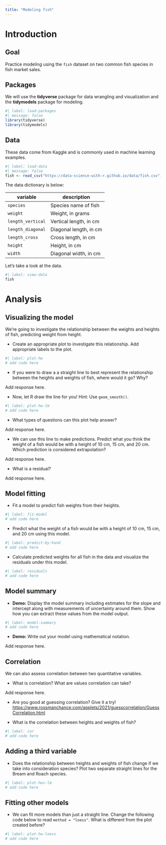 ```yaml
---
title: "Modeling fish"
---
```


# Introduction

## Goal

Practice modeling using the `fish` dataset on two common fish species in fish market sales.

## Packages

We will use the **tidyverse** package for data wrangling and visualization and the **tidymodels** package for modeling.

```r
#| label: load-packages
#| message: false
library(tidyverse)
library(tidymodels)
```

## Data

These data come from Kaggle and is commonly used in machine learning examples.

```r
#| label: load-data
#| message: false
fish <- read_csv("https://data-science-with-r.github.io/data/fish.csv")
```

The data dictionary is below:

| **variable**      | **description**        |
|-------------------|------------------------|
| `species`         | Species name of fish   |
| `weight`          | Weight, in grams       |
| `length_vertical` | Vertical length, in cm |
| `length_diagonal` | Diagonal length, in cm |
| `length_cross`    | Cross length, in cm    |
| `height`          | Height, in cm          |
| `width`           | Diagonal width, in cm  |

Let's take a look at the data.

```r
#| label: view-data
fish
```

# Analysis

## Visualizing the model

We're going to investigate the relationship between the weights and heights of fish, predicting weight from height.

-   Create an appropriate plot to investigate this relationship. Add appropriate labels to the plot.

```r
#| label: plot-hw
# add code here
```

-   If you were to draw a a straight line to best represent the relationship between the heights and weights of fish, where would it go? Why?

Add response here.

-   Now, let R draw the line for you! Hint: Use `geom_smooth()`.

```r
#| label: plot-hw-lm
# add code here
```

-   What types of questions can this plot help answer?

Add response here.

-   We can use this line to make predictions. Predict what you think the weight of a fish would be with a height of 10 cm, 15 cm, and 20 cm. Which prediction is considered extrapolation?

Add response here.

-   What is a residual?

Add response here.

## Model fitting

-  Fit a model to predict fish weights from their heights.

```r
#| label: fit-model
# add code here
```

-   Predict what the weight of a fish would be with a height of 10 cm, 15 cm, and 20 cm using this model.

```r
#| label: predict-by-hand
# add code here
```

-   Calculate predicted weights for all fish in the data and visualize the residuals under this model.

```r
#| label: residuals
# add code here
```

## Model summary

-   **Demo:** Display the model summary including estimates for the slope and intercept along with measurements of uncertainty around them. Show how you can extract these values from the model output.

```r
#| label: model-summary
# add code here
```

-   **Demo:** Write out your model using mathematical notation.

Add response here.

## Correlation

We can also assess correlation between two quantitative variables.

-   What is correlation? What are values correlation can take?

Add response here.

-   Are you good at guessing correlation?
    Give it a try!
    <https://www.rossmanchance.com/applets/2021/guesscorrelation/GuessCorrelation.html>

-   What is the correlation between heights and weights of fish?

```r
#| label: cor
# add code here
```

## Adding a third variable

-   Does the relationship between heights and weights of fish change if we take into consideration species? Plot two separate straight lines for the Bream and Roach species.

```r
#| label: plot-hws-lm
# add code here
```

## Fitting other models

-   We can fit more models than just a straight line. Change the following code below to read `method = "loess"`. What is different from the plot created before?

```r
#| label: plot-hw-loess
# add code here
```
